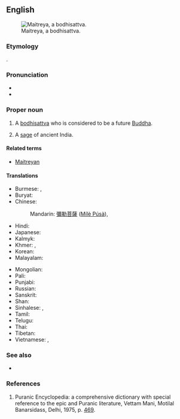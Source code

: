 ==English==
[[File:KushanMaitreya.JPG|thumb|Maitreya, a bodhisattva.]]

===Etymology===
{{translit|en|sa|मैत्रेय|t=friendly, benevolent}}.

===Pronunciation===
* {{IPA|en|/məˈtɹaɪ.ə/}}
* {{rhymes|en|aɪə}}

===Proper noun===
{{en-prop}}

# {{lb|en|Buddhism}} A [[bodhisattva]] who is considered to be a future [[Buddha]].
# {{lb|en|Hinduism}} A [[sage]] of ancient India.

====Related terms====
* [[Maitreyan]]

====Translations====
{{trans-top|bodhisattva}}
* Burmese: {{t|my|မေတ္တေယျဘုရား}}, {{t|my|မေတ္တေယျ}}
* Buryat: {{t|bua|Майдари}}
* Chinese:
*: Mandarin: [[彌勒菩薩]] ([[Mílè Púsà]]), {{t+|cmn|彌勒佛|tr=Mílè Fó}}
* Hindi: {{t|hi|मैत्रेय बुद्ध}}
* Japanese: {{t|ja|弥勒菩薩}}
* Kalmyk: {{t|xal|Мәәдр}}
* Khmer: {{t|km|សិអារ្យមេត្រី}}, {{t|km|អរិយមេត្តយ្យ}}
* Korean: {{t+|ko|미륵보살}}
* Malayalam: {{t+|ml|മൈത്രേയൻ}}
{{trans-mid}}
* Mongolian: {{t|mn|Майдар|sc=Cyrl}}
* Pali: {{t|pi|Metteyya}}
* Punjabi: {{t|pa|ਮੈਤਰਿਆ}}
* Russian: {{t|ru|Майтре́я|m}}
* Sanskrit: {{t+|sa|मैत्रेय|m}}
* Shan: {{t|shn|ဢရီႉမိတ်ႈတေႇယႃႉ}}
* Sinhalese: {{t|si|මෛත්‍රී බුදුරජාණන් වහන්සේ}}, {{t|si|මෛත්‍රී බුදුන්}}
* Tamil: {{t|ta|மைத்திரேயர்}}
* Telugu: {{t|te|మైత్రేయుడు}}
* Thai: {{t|th|พระศรีอริยเมตไตรย}}
* Tibetan: {{t|bo|རྒྱལ་བ་བྱམས་པ}}
* Vietnamese: {{t|vi|Di-lặc}}, {{t|vi|Di Lặc Bồ Tát}}
{{trans-bottom}}

===See also===
* {{pedia}}

===References===
# Puranic Encyclopedia: a comprehensive dictionary with special reference to the epic and Puranic literature, Vettam Mani, Motilal Banarsidass, Delhi, 1975, p. [https://archive.org/stream/puranicencyclopa00maniuoft#page/469/mode/2up 469].

{{c|en|Bodhisattvas|Buddhas}}